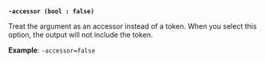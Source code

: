 <a id="token-accessor" />

**`-accessor (bool : false)`**

Treat the argument as an accessor instead of a token. When you select this 
option, the output will not include the token.

**Example**: `-accessor=false`